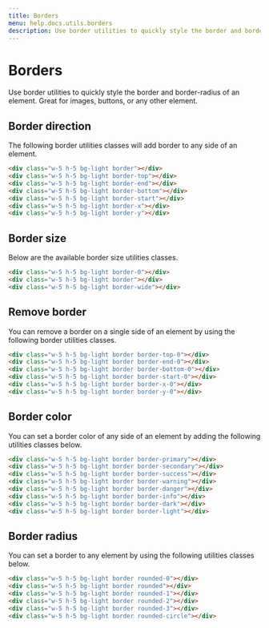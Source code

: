 ```yaml
---
title: Borders
menu: help.docs.utils.borders
description: Use border utilities to quickly style the border and border-radius of an element. Great for images, buttons, or any other element.
---
```


# Borders

Use border utilities to quickly style the border and border-radius of an element. Great for images, buttons, or any other element.

## Border direction

The following border utilities classes will add border to any side of an element.

~~~html
<div class="w-5 h-5 bg-light border"></div>
<div class="w-5 h-5 bg-light border-top"></div>
<div class="w-5 h-5 bg-light border-end"></div>
<div class="w-5 h-5 bg-light border-bottom"></div>
<div class="w-5 h-5 bg-light border-start"></div>
<div class="w-5 h-5 bg-light border-x"></div>
<div class="w-5 h-5 bg-light border-y"></div>
~~~

## Border size

Below are the available border size utilities classes.

~~~html
<div class="w-5 h-5 bg-light border-0"></div>
<div class="w-5 h-5 bg-light border"></div>
<div class="w-5 h-5 bg-light border-wide"></div>
~~~


## Remove border

You can remove a border on a single side of an element by using the following border utilities classes.

~~~html
<div class="w-5 h-5 bg-light border border-top-0"></div>
<div class="w-5 h-5 bg-light border border-end-0"></div>
<div class="w-5 h-5 bg-light border border-bottom-0"></div>
<div class="w-5 h-5 bg-light border border-start-0"></div>
<div class="w-5 h-5 bg-light border border-x-0"></div>
<div class="w-5 h-5 bg-light border border-y-0"></div>
~~~

## Border color

You can set a border color of any side of an element by adding the following utilities classes below.

~~~html
<div class="w-5 h-5 bg-light border border-primary"></div>
<div class="w-5 h-5 bg-light border border-secondary"></div>
<div class="w-5 h-5 bg-light border border-success"></div>
<div class="w-5 h-5 bg-light border border-warning"></div>
<div class="w-5 h-5 bg-light border border-danger"></div>
<div class="w-5 h-5 bg-light border border-info"></div>
<div class="w-5 h-5 bg-light border border-dark"></div>
<div class="w-5 h-5 bg-light border border-light"></div>
~~~


## Border radius

You can set a border to any element by using the following utilities classes below.

~~~html
<div class="w-5 h-5 bg-light border rounded-0"></div>
<div class="w-5 h-5 bg-light border rounded"></div>
<div class="w-5 h-5 bg-light border rounded-1"></div>
<div class="w-5 h-5 bg-light border rounded-2"></div>
<div class="w-5 h-5 bg-light border rounded-3"></div>
<div class="w-5 h-5 bg-light border rounded-circle"></div>
~~~